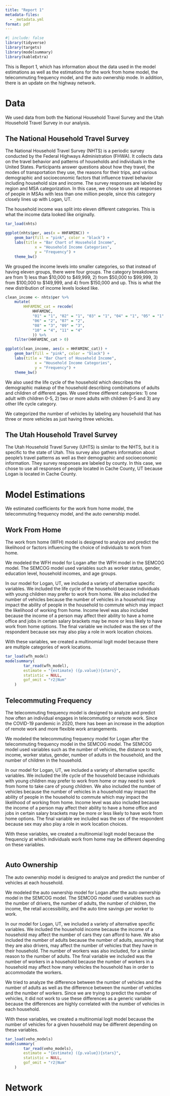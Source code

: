 ```yaml
---
title: "Report 1"
metadata-files:
  - _metadata.yml
format: pdf
---
```


```r
#| include: false
library(tidyverse)
library(targets)
library(modelsummary)
library(kableExtra)
```

This is Report 1, which has information about the data used in the model estimations as well as the estimations for the work from home model, the telecommuting frequency model, and the auto ownership mode.
In addition, there is an update on the highway network.

# Data

We used data from both the National Household Travel Survey and the Utah Household Travel Survey in our analysis.

## The National Household Travel Survey

The National Household Travel Survey (NHTS) is a periodic survey conducted by the Federal Highways Administration (FHWA).
It collects data on the travel behavior and patterns of households and individuals in the United States.
Participants answer questions about how they travel, the modes of transportation they use, the reasons for their trips, and various demographic and socioeconomic factors that influence travel behavior including household size and income.
The survey responses are labeled by region and MSA categorization.
In this case, we chose to use all responses of people in MSAs with less than one million people, since this category closely lines up with Logan, UT.

The household income was split into eleven different categories.
This is what the income data looked like originally.

```r
tar_load(nhts)

ggplot(nhts$per, aes(x = HHFAMINC)) +
	geom_bar(fill = "pink", color = "black") +
	labs(title = "Bar Chart of Household Income",
			 x = "Household Income Categories",
			 y = "Frequency") +
	theme_bw()
```

We grouped the income levels into smaller categories, so that instead of having eleven groups, there were four groups.
The category breakdowns are from 1) less than \$10,000 to \$49,999, 2) from \$50,000 to \$99,999, 3) from \$100,000 to \$149,999, and 4) from \$150,000 and up.
This is what the new distribution of income levels looked like.

```r
clean_income <- nhts$per %>% 
	mutate(
		HHFAMINC_cat = recode(
			HHFAMINC,
			"01" = "1", "02" = "1", "03" = "1", "04" = "1", "05" = "1",
			"06" = "2", "07" = "2",
			"08" = "3", "09" = "3",
			"10" = "4", "11" = "4"
			)) %>% 
	filter(HHFAMINC_cat > 0)

ggplot(clean_income, aes(x = HHFAMINC_cat)) +
	geom_bar(fill = "pink", color = "black") +
	labs(title = "Bar Chart of Household Income",
			 x = "Household Income Categories",
			 y = "Frequency") +
	theme_bw()
```

We also used the life cycle of the household which describes the demographic makeup of the household describing combinations of adults and children of different ages.
We used three different categories: 1) one adult with children 0-5, 2) two or more adults with children 0-5 and 3) any other life cycle category.

We categorized the number of vehicles by labeling any household that has three or more vehicles as just having three vehicles.

## The Utah Household Travel Survey

The Utah Household Travel Survey (UHTS) is similar to the NHTS, but it is specific to the state of Utah.
This survey also gathers information about people's travel patterns as well as their demographic and socioeconomic information.
They survey responses are labeled by county.
In this case, we chose to use all responses of people located in Cache County, UT because Logan is located in Cache County.

# Model Estimations

We estimated coefficients for the work from home model, the telecommuting frequency model, and the auto ownership model.

## Work From Home

The work from home (WFH) model is designed to analyze and predict the likelihood or factors influencing the choice of individuals to work from home.

We modeled the WFH model for Logan after the WFH model in the SEMCOG model.
The SEMCOG model used variables such as worker status, gender, education level, household incomes, and age groups.

In our model for Logan, UT, we included a variety of alternative specific variables.
We included the life cycle of the household because individuals with young children may prefer to work from home.
We also included the number of vehicles because the number of vehicles in a household may impact the ability of people in the household to commute which may impact the likelihood of working from home.
Income level was also included because the income of a person may affect their ability to have a home office and jobs in certain salary brackets may be more or less likely to have work from home options.
The final variable we included was the sex of the respondent because sex may also play a role in work location choices.

With these variables, we created a multinomial logit model because there are multiple categories of work locations.

```r
tar_load(wfh_model)
modelsummary(
		tar_read(wfh_model),
		estimate = "{estimate} ({p.value}){stars}",
		statistic = NULL,
		gof_omit = "r2|Num"
	)
```

## Telecommuting Frequency

The telecommuting frequency model is designed to analyze and predict how often an individual engages in telecommuting or remote work.
Since the COVID-19 pandemic in 2020, there has been an increase in the adoption of remote work and more flexible work arrangements.

We modeled the telecommuting frequency model for Logan after the telecommuting frequency model in the SEMCOG model.
The SEMCOG model used variables such as the number of vehicles, the distance to work, income, worker status, gender, number of adults in the household, and the number of children in the household.

In our model for Logan, UT, we included a variety of alternative specific variables.
We included the life cycle of the household because individuals with young children may prefer to work from home or may need to work from home to take care of young children.
We also included the number of vehicles because the number of vehicles in a household may impact the ability of people in the household to commute which may impact the likelihood of working from home.
Income level was also included because the income of a person may affect their ability to have a home office and jobs in certain salary brackets may be more or less likely to have work from home options.
The final variable we included was the sex of the respondent because sex may also play a role in work location choices.

With these variables, we created a multinomial logit model because the frequenciy at which individuals work from home may be different depending on these variables.

```r

```

## Auto Ownership

The auto ownership model is designed to analyze and predict the number of vehicles at each household.

We modeled the auto ownership model for Logan after the auto ownership model in the SEMCOG model.
The SEMCOG model used variables such as the number of drivers, the number of adults, the number of children, the income, the retail accessibility, and the auto time savings per worker to work.

In our model for Logan, UT, we included a variety of alternative specific variables.
We included the household income because the income of a household may affect the number of cars they can afford to have.
We also included the number of adults because the number of adults, assuming that they are also drivers, may affect the number of vehicles that they have in their household.
The number of workers was also included, for a similar reason to the number of adults.
The final variable we included was the number of workers in a household because the number of workers in a household may affect how many vehicles the household has in order to accommodate the workers.

We tried to analyze the difference between the number of vehicles and the number of adults as well as the difference between the number of vehicles and the number of workers.
Since we are trying to predict the number of vehicles, it did not work to use these differences as a generic variable because the differences are highly correlated with the number of vehicles in each household.

With these variables, we created a multinomial logit model because the number of vehicles for a given household may be different depending on these variables.

```r
tar_load(veho_models)
modelsummary(
		tar_read(veho_models),
		estimate = "{estimate} ({p.value}){stars}",
		statistic = NULL,
		gof_omit = "r2|Num"
	)
```

# Network
